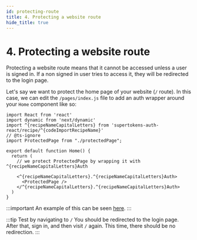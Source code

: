 ```yaml
---
id: protecting-route
title: 4. Protecting a website route
hide_title: true
---
```


<!-- COPY DOCS -->
<!-- ./thirdpartyemailpassword/nextjs/protecting-route.mdx -->

# 4. Protecting a website route

Protecting a website route means that it cannot be accessed unless a user is signed in. If a non signed in user tries to access it, they will be redirected to the login page.

Let's say we want to protect the home page of your website (`/` route). In this case, we can edit the `/pages/index.js` file to add an auth wrapper around your `Home` component like so:

```tsx title="pages/index.ts"
import React from 'react'
import dynamic from 'next/dynamic'
import ^{recipeNameCapitalLetters} from 'supertokens-auth-react/recipe/^{codeImportRecipeName}'
// @ts-ignore
import ProtectedPage from "./protectedPage";

export default function Home() {
  return (
    // we protect ProtectedPage by wrapping it with ^{recipeNameCapitalLetters}Auth

    <^{recipeNameCapitalLetters}.^{recipeNameCapitalLetters}Auth>
      <ProtectedPage />
    </^{recipeNameCapitalLetters}.^{recipeNameCapitalLetters}Auth>
  )
}
```

:::important
An example of this can be seen [here](https://github.com/supertokens/next.js/blob/canary/examples/with-supertokens/pages/index.js#L36).
:::

:::tip Test by navigating to `/`
You should be redirected to the login page. After that, sign in, and then visit `/` again. This time, there should be no redirection.
:::
